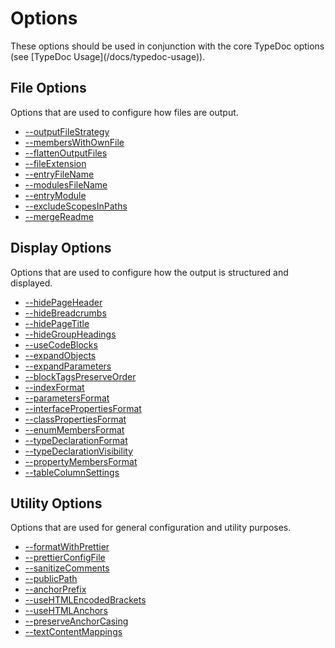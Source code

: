
# Options

<Callout type="info">
  These options should be used in conjunction with the core TypeDoc options (see
  [TypeDoc Usage](/docs/typedoc-usage)).
</Callout>

## File Options

Options that are used to configure how files are output.

- [--outputFileStrategy](./options/file-options.mdx#--outputfilestrategy)
- [--membersWithOwnFile](./options/file-options.mdx#--memberswithownfile)
- [--flattenOutputFiles](./options/file-options.mdx#--flattenoutputfiles)
- [--fileExtension](./options/file-options.mdx#--fileextension)
- [--entryFileName](./options/file-options.mdx#--entryfilename)
- [--modulesFileName](./options/file-options.mdx#--modulesfilename)
- [--entryModule](./options/file-options.mdx#--entrymodule)
- [--excludeScopesInPaths](./options/file-options.mdx#--excludescopesinpaths)
- [--mergeReadme](./options/file-options.mdx#--mergereadme)

## Display Options

Options that are used to configure how the output is structured and displayed.

- [--hidePageHeader](./options/display-options.mdx#--hidepageheader)
- [--hideBreadcrumbs](./options/display-options.mdx#--hidebreadcrumbs)
- [--hidePageTitle](./options/display-options.mdx#--hidepagetitle)
- [--hideGroupHeadings](./options/display-options.mdx#--hidegroupheadings)
- [--useCodeBlocks](./options/display-options.mdx#--usecodeblocks)
- [--expandObjects](./options/display-options.mdx#--expandobjects)
- [--expandParameters](./options/display-options.mdx#--expandparameters)
- [--blockTagsPreserveOrder](./options/display-options.mdx#--blocktagspreserveorder)
- [--indexFormat](./options/display-options.mdx#--indexformat)
- [--parametersFormat](./options/display-options.mdx#--parametersformat)
- [--interfacePropertiesFormat](./options/display-options.mdx#--interfacepropertiesformat)
- [--classPropertiesFormat](./options/display-options.mdx#--classpropertiesformat)
- [--enumMembersFormat](./options/display-options.mdx#--enummembersformat)
- [--typeDeclarationFormat](./options/display-options.mdx#--typedeclarationformat)
- [--typeDeclarationVisibility](./options/display-options.mdx#--typedeclarationvisibility)
- [--propertyMembersFormat](./options/display-options.mdx#--propertymembersformat)
- [--tableColumnSettings](./options/display-options.mdx#--tablecolumnsettings)

## Utility Options

Options that are used for general configuration and utility purposes.

- [--formatWithPrettier](./options/utility-options.mdx#--formatwithprettier)
- [--prettierConfigFile](./options/utility-options.mdx#--prettierconfigfile)
- [--sanitizeComments](./options/utility-options.mdx#--sanitizecomments)
- [--publicPath](./options/utility-options.mdx#--publicpath)
- [--anchorPrefix](./options/utility-options.mdx#--anchorprefix)
- [--useHTMLEncodedBrackets](./options/utility-options.mdx#--usehtmlencodedbrackets)
- [--useHTMLAnchors](./options/utility-options.mdx#--usehtmlanchors)
- [--preserveAnchorCasing](./options/utility-options.mdx#--preserveanchorcasing)
- [--textContentMappings](./options/utility-options.mdx#--textcontentmappings)
